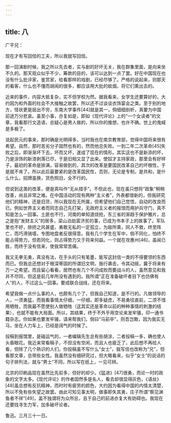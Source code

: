 ```yaml
---
---
---
```

title: 八
---




广平兄：

现在才有写回信的工夫，所以我就写回信。

那一回演剧时候，我之所以先去者，实与剧的好坏无关，我在群集里面，是向来坐不久的。那天观众似乎不少，筹款的目的，该可以达到一点了罢。好在中国现在也没有什么批评家，鉴赏家，给看那样的戏剧，已经尽够了。严格的说起来，则那天的看客，什么也不懂而胡闹的很多，都应该用大批的蚊烟，将它们熏出去的。

近来的事件，内容大抵复杂，实不但学校为然。据我看来，女学生还要算好的，大约因为和外面的社会不大接触之故罢，所以还不过谈谈衣饰宴会之类。至于别的地方，怪状更是层出不穷，东南大学事件[44]就是其一，倘细细剖析，真要为中国前途万分悲哀。虽至小事，亦复如是，即如《现代评论》上的“一个女读者”的文章，我看那行文造语，总疑心是男人做的，所以你的推想，也许不确。世上的鬼蜮是多极了。

说起民元的事来，那时确是光明得多，当时我也在南京教育部，觉得中国将来很有希望。自然，那时恶劣分子固然也有的，然而他总失败。一到二年二次革命[45]失败之后，即渐渐坏下去，坏而又坏，遂成了现在的情形。其实这也不是新添的坏，乃是涂饰的新漆剥落已尽，于是旧相又显了出来。使奴才主持家政，那里会有好样子。最初的革命是排满，容易做到的，其次的改革是要国民改革自己的坏根性，于是就不肯了。所以此后最要紧的是改革国民性，否则，无论是专制，是共和，是什么什么，招牌虽换，货色照旧，全不行的。

但说到这类的改革，便是真叫作“无从措手”。不但此也，现在虽只想将“政象”稍稍改善，尚且非常之难。在中国活动的现有两种“主义者”，外表都很新的，但我研究他们的精神，还是旧货，所以我现在无所属，但希望他们自己觉悟，自动的改良而已。例如世界主义者而同志自己先打架，无政府主义者的报馆而用护兵守门，真不知是怎么一回事。土匪也不行，河南的单知道烧抢，东三省的渐趋于保护雅片，总之是抱“发财主义”的居多，梁山泊劫富济贫的事，已成为书本子上的故事了。军队里也不好，排挤之风甚盛，勇敢无私的一定孤立，为敌所乘，同人不救，终至阵亡，而巧滑骑墙，专图地盘者反很得意。我有几个学生在军中，倘不同化，怕终不能占得势力，但若同化，则占得势力又于将来何益。一个就在攻惠州[46]，虽闻已胜，而终于没有信来，使我常常苦痛。

我又无拳无勇，真没有法，在手头的只有笔墨，能写这封信一类的不得要领的东西而已。但我总还想对于根深蒂固的所谓旧文明，施行袭击，令其动摇，冀于将来有万一之希望。而且留心看看，居然也有几个不问成败而要战斗的人，虽然意见和我并不尽同，但这是前几年所没有遇到的。我所谓“正在准备破坏者目下也仿佛有人”的人，不过这么一回事。要成联合战线，还在将来。

希望我做一点什么事的人，也颇有几个了，但我自己知道，是不行的。凡做领导的人，一须勇猛，而我看事情太仔细，一仔细，即多疑虑，不易勇往直前，二须不惜用牺牲，而我最不愿使别人做牺牲（这其实还是革命以前的种种事情的刺激的结果），也就不能有大局面。所以，其结果，终于不外乎用空论来发牢骚，印一通书籍杂志。你如果也要发牢骚，请来帮我们，倘曰“马前卒”，则吾岂敢，因为我实无马，坐在人力车上，已经是阔气的时候了。

投稿到报馆里，是碰运气的，一者编辑先生总有些胡涂，二者投稿一多，确也使人头昏眼花。我近来常看稿子，不但没有空闲，而且人也疲乏了，此后想不再给人看，但除了几个熟识的人们。你投稿虽不写什么“女士”，我写信也改称为“兄”，但看那文章，总带些女性。我虽然没有细研究过，但大略看来，似乎“女士”的说话的句子排列法，就与“男士”不同，所以写在纸上，一见可辨。

北京的印刷品现在虽然比先前多，但好的却少。《猛进》[47]很勇，而论一时的政象的文字太多。《现代评论》的作者固然多是名人，看去却很显得灰色，《语丝》[48]虽总想有反抗精神，而时时有疲劳的颜色，大约因为看得中国的内情太清楚，所以不免有些失望之故罢。由此可知见事太明，做事即失其勇，庄子所谓“察见渊鱼者不祥”[49]，盖不独谓将为众所忌，且于自己的前进亦复大有妨碍也。我现在还要找寻生力军，加多破坏论者。

鲁迅。三月三十一日。